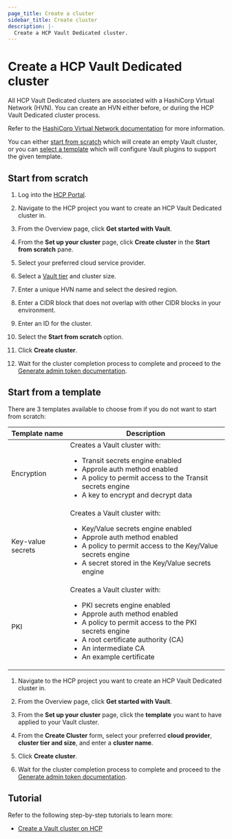 ```yaml
---
page_title: Create a cluster
sidebar_title: Create cluster
description: |-
  Create a HCP Vault Dedicated cluster.
---
```


# Create a HCP Vault Dedicated cluster

All HCP Vault Dedicated clusters are associated with a HashiCorp Virtual Network (HVN).
You can create an HVN either before, or during the HCP Vault Dedicated cluster process.

Refer to the [HashiCorp Virtual Network documentation](/hcp/docs/hcp/network)
for more information.

You can either [start from scratch](#start-from-scratch) which will create an
empty Vault cluster, or you can [select a template](#start-from-template) which
will configure Vault plugins to support the given template.

## Start from scratch

1. Log into the [HCP Portal](https://portal.cloud.hashicorp.com/).

1. Navigate to the HCP project you want to create an HCP Vault Dedicated cluster in.

1. From the Overview page, click **Get started with Vault**.

1. From the **Set up your cluster** page, click **Create cluster** in the
   **Start from scratch** pane.

1. Select your preferred cloud service provider.

1. Select a [Vault
   tier](/hcp/docs/vault/get-started/deployment-considerations/tiers-and-features)
   and cluster size.

1. Enter a unique HVN name and select the desired region.

1. Enter a CIDR block that does not overlap with other CIDR blocks in your
   environment.

1. Enter an ID for the cluster.

1. Select the **Start from scratch** option.

1. Click **Create cluster**.

1. Wait for the cluster completion process to complete and proceed to the
   [Generate admin token documentation](/hcp/docs/vault/get-started/generate-admin-token).

## Start from a template

There are 3 templates available to choose from if you do not want to start from
scratch:

<table>
  <thead>
    <tr>
      <th>Template name</th>
      <th>Description</th>
    </tr>
  </thead>
  <tbody>
    <tr>
      <td>Encryption</td>
      <td>Creates a Vault cluster with: 
         <ul>
            <li>Transit secrets engine enabled</li>
            <li>Approle auth method enabled</li>
            <li>A policy to permit access to the Transit secrets engine</li>
            <li>A key to encrypt and decrypt data</li>
         </ul>
      </td>
    </tr>
    <tr>
      <td>Key-value secrets</td>
      <td>Creates a Vault cluster with: 
         <ul>
            <li>Key/Value secrets engine enabled</li>
            <li>Approle auth method enabled</li>
            <li>A policy to permit access to the Key/Value secrets engine</li>
            <li>A secret stored in the Key/Value secrets engine</li>
         </ul>
      </td>
    </tr>
    <tr>
      <td>PKI</td>
      <td>Creates a Vault cluster with: 
         <ul>
            <li>PKI secrets engine enabled</li>
            <li>Approle auth method enabled</li>
            <li>A policy to permit access to the PKI secrets engine</li>
            <li>A root certificate authority (CA)</li>
            <li>An intermediate CA</li>
            <li>An example certificate</li>
         </ul>
      </td>
    </tr>
  </tbody>
</table>

1. Navigate to the HCP project you want to create an HCP Vault Dedicated cluster in.

1. From the Overview page, click **Get started with Vault**.

1. From the **Set up your cluster** page, click the **template** you want to
   have applied to your Vault cluster.

1. From the **Create Cluster** form, select your preferred **cloud provider**,
   **cluster tier and size**, and enter a **cluster name**.

1. Click **Create cluster**.

1. Wait for the cluster completion process to complete and proceed to the
   [Generate admin token
   documentation](/hcp/docs/vault/get-started/generate-admin-token).

## Tutorial

Refer to the following step-by-step tutorials to learn more:

- [Create a Vault cluster on HCP](/vault/tutorials/get-started-hcp-vault-dedicated/get-started-vault)